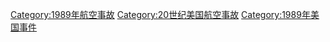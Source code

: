 [[Category:1989年航空事故|Category:1989年航空事故]]
[[Category:20世纪美国航空事故|Category:20世纪美国航空事故]]
[[Category:1989年美国事件|Category:1989年美国事件]]